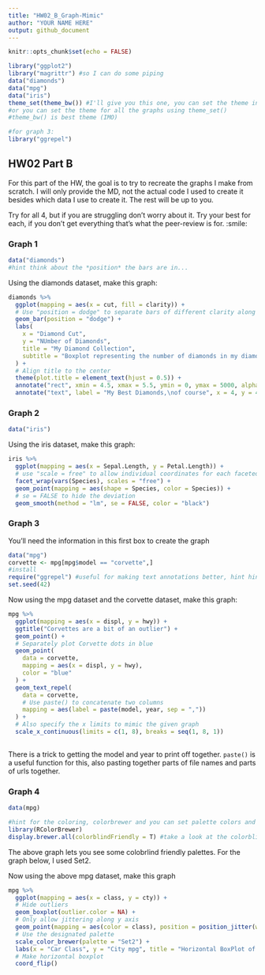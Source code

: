 ---
title: "HW02_B_Graph-Mimic"
author: "YOUR NAME HERE"
output: github_document
---

```{r setup, include=FALSE}
knitr::opts_chunk$set(echo = FALSE)
```


```{r load libraries, echo = TRUE, include=TRUE}
library("ggplot2")
library("magrittr") #so I can do some piping
data("diamonds")
data("mpg")
data("iris")
theme_set(theme_bw()) #I'll give you this one, you can set the theme individually for graphs
#or you can set the theme for all the graphs using theme_set()
#theme_bw() is best theme (IMO)

#for graph 3:
library("ggrepel")


```

## HW02 Part B

For this part of the HW, the goal is to try to recreate the graphs I make from scratch. I will only provide the MD, not the actual code I used to create it besides which data I use to create it. The rest will be up to you. 

Try for all 4, but if you are struggling don't worry about it. Try your best for each, if you don't get everything that's what the peer-review is for. :smile:


### Graph 1
```{r, echo = T, include = TRUE}
data("diamonds")
#hint think about the *position* the bars are in...
```


Using the diamonds dataset, make this graph:
```{r graph1 code, echo=FALSE}
diamonds %>%
  ggplot(mapping = aes(x = cut, fill = clarity)) +
  # Use "position = dodge" to separate bars of different clarity along x
  geom_bar(position = "dodge") +
  labs(
    x = "Diamond Cut", 
    y = "NUmber of Diamonds",
    title = "My Diamond Collection",
    subtitle = "Boxplot representing the number of diamonds in my diamond collection by\ntype of cut quality and clarity of diamond"
  ) +
  # Align title to the center
  theme(plot.title = element_text(hjust = 0.5)) +
  annotate("rect", xmin = 4.5, xmax = 5.5, ymin = 0, ymax = 5000, alpha = 0.2) +
  annotate("text", label = "My Best Diamonds,\nof course", x = 4, y = 4500)

```

### Graph 2
```{r, echo = T, include = TRUE}
data("iris")
```

Using the iris dataset, make this graph:
```{r graph 2 code, echo=FALSE}
iris %>%
  ggplot(mapping = aes(x = Sepal.Length, y = Petal.Length)) +
  # use "scale = free" to allow individual coordinates for each faceted plot
  facet_wrap(vars(Species), scales = "free") +
  geom_point(mapping = aes(shape = Species, color = Species)) +
  # se = FALSE to hide the deviation
  geom_smooth(method = "lm", se = FALSE, color = "black")

```


### Graph 3
You'll need the information in this first box to create the graph
```{r, echo = TRUE}
data("mpg")
corvette <- mpg[mpg$model == "corvette",]
#install
require("ggrepel") #useful for making text annotations better, hint hint
set.seed(42)
```

Now using the mpg dataset and the corvette dataset, make this graph:

```{r graoh 3 code}
mpg %>%
  ggplot(mapping = aes(x = displ, y = hwy)) +
  ggtitle("Corvettes are a bit of an outlier") +
  geom_point() +
  # Separately plot Corvette dots in blue
  geom_point(
    data = corvette, 
    mapping = aes(x = displ, y = hwy),
    color = "blue"
  ) +
  geom_text_repel(
    data = corvette, 
    # Use paste() to concatenate two columns
    mapping = aes(label = paste(model, year, sep = ","))
  ) +
  # Also specify the x limits to mimic the given graph
  scale_x_continuous(limits = c(1, 8), breaks = seq(1, 8, 1))
  

```

There is a trick to getting the model and year to print off together. `paste()` is a useful function for this, also pasting together parts of file names and parts of urls together. 


### Graph 4 
```{r, echo = T}
data(mpg)

#hint for the coloring, colorbrewer and you can set palette colors and make your graphs colorblind friendly
library(RColorBrewer)
display.brewer.all(colorblindFriendly = T) #take a look at the colorblindfriendly options
```

The above graph lets you see some colobrlind friendly palettes. For the graph below, I used Set2.



Now using the above mpg dataset, make this graph

```{r graph 4 code}
mpg %>%
  ggplot(mapping = aes(x = class, y = cty)) +
  # Hide outliers
  geom_boxplot(outlier.color = NA) +
  # Only allow jittering along y axis
  geom_point(mapping = aes(color = class), position = position_jitter(w = 0.5, h = 0)) +
  # Use the designated palette
  scale_color_brewer(palette = "Set2") +
  labs(x = "Car Class", y = "City mpg", title = "Horizontal BoxPlot of City MPG and Car Class") +
  # Make horizontal boxplot
  coord_flip()

```




